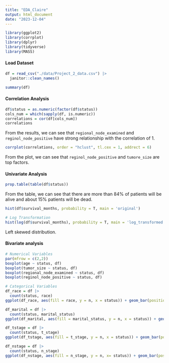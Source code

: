```yaml
---
title: "EDA_Claire"
output: html_document
date: "2023-12-04"
---
```


```r
library(ggplot2)
library(corrplot)
library(dplyr)
library(tidyverse)
library(MASS)
```

#### Load Dataset

```r
df = read_csv("./data/Project_2_data.csv") |>
  janitor::clean_names() 

summary(df)
```

#### Correlation Analysis

```r
df$status = as.numeric(factor(df$status))
cols_num = which(sapply(df, is.numeric)) 
correlations = cor(df[cols_num])
correlations
```

From the results, we can see that `regional_node_examined` and `reginol_node_positive` have strong relationship with the correlation of 1.

```r
corrplot(correlations, order = "hclust", tl.cex = 1, addrect = 6)
```

From the plot, we can see that `reginol_node_positive` and `tumore_size` are top factors.

#### Univariate Analysis

```r
prop.table(table(df$status))
```

From the table, we can see that there are more than 84% of patients will be alive and about 15% patients will be dead.

```r
hist(df$survival_months, probability = T, main = 'original')

# Log Transformation
hist(log(df$survival_months), probability = T, main = 'log_transformed')
```

Left skewed distribution.

#### Bivariate analysis

```r
# Numerical Variables
par(mfrow = c(2,2))
boxplot(age ~ status, df)
boxplot(tumor_size ~ status, df)
boxplot(regional_node_examined ~ status, df)
boxplot(reginol_node_positive ~ status, df)
```

```r
# Categorical Variables
df_race = df |> 
  count(status, race)
ggplot(df_race, aes(fill = race, y = n, x = status)) + geom_bar(position = 'dodge', stat = 'identity') 
```

```r
df_marital = df |>
  count(status, marital_status)
ggplot(df_marital, aes(fill = marital_status, y = n, x = status)) + geom_bar(position = 'dodge', stat = 'identity') 
```

```r
df_tstage = df |>
  count(status, t_stage)
ggplot(df_tstage, aes(fill = t_stage, y = n, x = status)) + geom_bar(position = 'dodge', stat = 'identity') 
```

    
```r
df_nstage = df |>
  count(status, n_stage)
ggplot(df_nstage, aes(fill = n_stage, y = n, x= status)) + geom_bar(position = 'dodge', stat = 'identity') 
```

 

